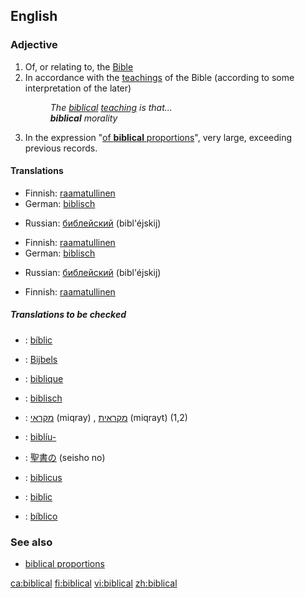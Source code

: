 ==English==
===Adjective===
{{en-adj}}

# Of, or relating to, the [[Bible]]
# In accordance with the [[teaching]]s of the Bible (according to some interpretation of the later)
#: ''The [[biblical]] [[teaching]] is that...''
#: '''''biblical''' morality''
# In the expression "[[of biblical proportions|of '''biblical''' proportions]]", very large, exceeding previous records. 

====Translations====
{{trans-top|of, or relating to, the Bible}}
*Finnish: [[raamatullinen]]
*German: [[biblisch]]
{{trans-mid}}
*Russian: [[библейский]] (bibl'éjskij)
{{trans-bottom}}

{{trans-top|in accordance with the teachings of the Bible}}
*Finnish: [[raamatullinen]]
*German: [[biblisch]]
{{trans-mid}}
*Russian: [[библейский]] (bibl'éjskij)
{{trans-bottom}}

{{trans-top|exceeding previous records}}
*Finnish: [[raamatullinen]]
{{trans-mid}}
{{trans-bottom}}

=====Translations to be checked=====
{{checktrans}}
{{trans-top|translations to be checked}}
*{{ttbc|Catalan}}: [[bíblic]]
*{{ttbc|Dutch}}: [[Bijbels]]
*{{ttbc|French}}: [[biblique]]
*{{ttbc|German}}: [[biblisch]]
*{{ttbc|Hebrew}}: [[מקראי]] (miqray) {{m}}, [[מקראית]] (miqrayt) {{f}} (1,2)
{{trans-mid}}
*{{ttbc|Icelandic}}: [[biblía|biblíu-]]
*{{ttbc|Japanese}}: [[聖書]]の (seisho no)
*{{ttbc|Latin}}: [[biblicus]]
*{{ttbc|Romanian}}: [[biblic]]
*{{ttbc|Spanish}}: [[bíblico]]
{{trans-bottom}}

===See also===
* [[biblical proportions]]
[[ca:biblical]]
[[fi:biblical]]
[[vi:biblical]]
[[zh:biblical]]